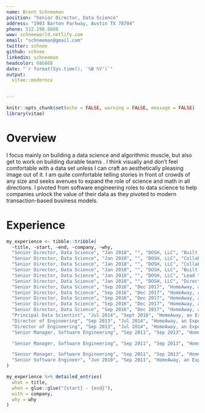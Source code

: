 ```yaml
---
name: Brent Schneeman
position: "Senior Director, Data Science"
address: "1903 Barton Parkway, Austin TX 78704"
phone: 512.298.8880
www: schneeworld.netlify.com
email: "schneeman@gmail.com"
twitter: schnee
github: schnee
linkedin: schneeman
headcolor: 686868
date: "`r format(Sys.time(), '%B %Y')`"
output: 
  vitae::moderncv
  

---
```


```r
knitr::opts_chunk$set(echo = FALSE, warning = FALSE, message = FALSE)
library(vitae)
```

# Overview

I focus mainly on building a data science and algorithmic muscle, but also get to work on building durable teams . I think visually and don't feel comfortable with a data set unless I can craft an aesthetically pleasing image out of it. I am quite comfortable telling stories in front of crowds of any size and seeks avenues to expand the role of science and math in all directions. I pivoted from software engineering roles to data science to help companies unlock the value of their data as they pivoted to modern transaction-based business models.
 
# Experience

```r
my_experience <- tibble::tribble(
  ~title, ~start, ~end, ~company, ~why,
  "Senior Director, Data Science", "Jan 2018", "", "DOSH, LLC", "Built a 9-person diverse team of Data Scientists, Data Analysts, and Data Engineers, all focused on evolving Dosh to a more data-oriented company. The Data and Analytics team was responsible for Data Science, Business Intelligence and Data Engineering (e.g. the data warehouse and data lake)",
  "Senior Director, Data Science", "Jan 2018", "", "DOSH, LLC", "Collaborated with key business stakeholders to generate marketing campaigns, financial models, sales models, and investor-deck content",
  "Senior Director, Data Science", "Jan 2018", "", "DOSH, LLC", "Collaborated with technical stakeholders to create a data warehouse from application data and to create data pipelines feeding location data to S3 buckets for graph analysis. Eliminated redundant RDBMS systems in-favor of AWS Redshift",
  "Senior Director, Data Science", "Jan 2018", "", "DOSH, LLC", "Built xgboost-based models predicting offer redemption (directly tied to revenue) and deeply analyzed fraudulent behaviors and referral networks",
  "Senior Director, Data Science", "Jan 2018", "", "DOSH, LLC", "Lead transformation of company dashboards from 'vanity-metrics' to business-focused KPIs",
  "Senior Director, Data Science", "Jan 2018", "", "DOSH, LLC", "Directed Data Science efforts in predicting causal impact of multi-vendor markets and price elasticity",
  "Senior Director, Data Science", "Sep 2016", "Dec 2017", "HomeAway, an Expedia Company", "Strengthened Data Science muscle through project-based leadership. Partnering with disparate product lines to answer questions quicker, and find new questions faster. Evangelizing data-informed decision making. Built and directed 25 person team consisting of Data Scientists and Machine Learning Engineers",
  "Senior Director, Data Science", "Sep 2016", "Dec 2017", "HomeAway, an Expedia Company", "Projects included competitive intelligence, fraud detection, unstructured data mining, search result ranking, photo analysis, price predictions",
  "Senior Director, Data Science", "Sep 2016", "Dec 2017", "HomeAway, an Expedia Company", "Bayesian and frequentist multi-variate test analysis",
  "Senior Director, Data Science", "Sep 2016", "Dec 2017", "HomeAway, an Expedia Company", "Introduced natural language processing, machine learning and defensible statistical inference",
  "Senior Director, Data Science", "Sep 2016", "Dec 2017", "HomeAway, an Expedia Company", "Created and lead 100+ volunteer \"science club\", all trying to swipe right for science",
  "Principal Data Scientist", "Jul 2014", "Sept 2016", "HomeAway, an Expedia Company", "Partnered with the UT McCombs School of Business, providing guidance and data for the Business Analytics program participant capstone projects. Acted as an external ambassador through public speaking at various events",
  "Director of Engineering", "Sep 2013", "Jul 2014", "HomeAway, an Expedia Company", "Directed 25-person team responsible for the Orders and Payments Platform services. The team consisted of Engineers and Architects of all levels and areas in \"the stack\" (UX/UI, web-tier, service layer, ...)",
  "Director of Engineering", "Sep 2013", "Jul 2014", "HomeAway, an Expedia Company", "Worked closely with CFO, CTO, and CPO as the services handled much of HomeAway's revenue",
  "Senior Manager, Software Engineering", "Sep 2011", "Sep 2013", "HomeAway, an Expedia Company", "Lead development and enhancement of PCI Compliant \"payment island\". Architected and implemented payment gateway router which sends transactions from clients to any one of several payment gateways (e.g. Cybersource, Payflow Pro, Yapstone, and Trident)",

  "Senior Manager, Software Engineering", "Sep 2011", "Sep 2013", "HomeAway, an Expedia Company", "Established HomeAway Inventions Program, which is responsible for identifying, cataloging and protecting intellectual property. Sole- or Co-Inventor on several pre-patent inventions",

  "Senior Manager, Software Engineering", "Sep 2011", "Sep 2013", "HomeAway, an Expedia Company", "Technical member of global payment processor negotiation team, responsible for technical evaluation and diligence for HomeAway's successful selection of a global payment processor",
  "Senior Software Engineer", "Jun 2010", "Sep 2011", "HomeAway, an Expedia Company", "Team Lead delivering Unified Payments Services, PCI and SOX compliance, and migrating vertical payment flows to common service-based API"
)

my_experience %>% detailed_entries(
  what = title,
  when = glue::glue("{start} - {end}"),
  with = company, 
  why = why
)

```
